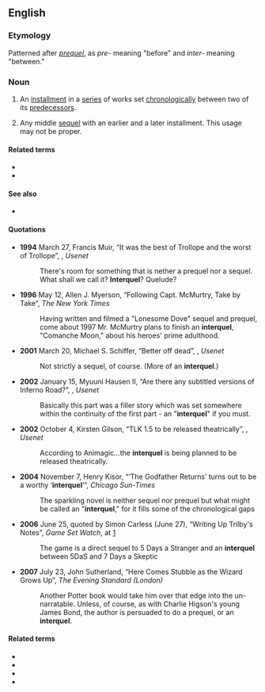 ==English==

===Etymology===
Patterned after ''[[prequel]]'', as ''pre-'' meaning "before" and ''inter-'' meaning "between."

===Noun===
{{en-noun}}

# {{lb|en|narratology}} An [[installment]] in a [[series]] of works set [[chronological]]ly between two of its [[predecessor]]s.
# {{lb|en|narratology}} Any middle [[sequel]] with an earlier and a later installment. This usage may not be proper.

====Related terms====
* {{l|en|prequel}}
* {{l|en|sequel}}

====See also====
* {{l|en|midquel}}

====Quotations====
* '''1994''' March 27, Francis Muir, “It was the best of Trollope and the worst of Trollope”, {{monospace|rec.arts.books}}, ''Usenet''
*: There's room for something that is nether a prequel nor a sequel. What shall we call it? '''Interquel'''? Quelude?
* '''1996''' May 12, Allen J. Myerson, “Following Capt. McMurtry, Take by Take”, ''The New York Times''
*: Having written and filmed a "Lonesome Dove" sequel and prequel, come about 1997 Mr. McMurtry plans to finish an '''interquel''', "Comanche Moon," about his heroes' prime adulthood.
* '''2001''' March 20, Michael S. Schiffer, “Better off dead”, {{monospace|rec.arts.sf.written}}, ''Usenet''
*: Not strictly a sequel, of course. (More of an '''interquel'''.)
* '''2002''' January 15, Myuuni Hausen II, “Are there any subtitled versions of Inferno Road?”, {{monospace|uk.media.animation.anime}}, ''Usenet''
*: Basically this part was a filler story which was set somewhere within the continuity of the first part - an "'''interquel'''" if you must.
* '''2002''' October 4, Kirsten Gilson, “TLK 1.5 to be released theatrically”, {{monospace|alt.fan.lion-king}}, ''Usenet''
*: According to Animagic''...''the '''interquel''' is being planned to be released theatrically.
* '''2004''' November 7, Henry Kisor, “‘The Godfather Returns’ turns out to be a worthy ‘'''interquel'''’”, ''Chicago Sun-Times''
*: The sparkling novel is neither sequel nor prequel but what might be called an "'''interquel'''," for it fills some of the chronological gaps
* '''2006''' June 25, quoted by Simon Carless (June 27), “Writing Up Trilby's Notes”, ''Game Set Watch'', at {{monospace|www.gamesetwatch.com}} [https://web.archive.org/web/20061018214504/http://www.gamesetwatch.com/2006/06/writing_up_trilbys_notes_1.php]
*: The game is a direct sequel to 5 Days a Stranger and an '''interquel''' between 5DaS and 7 Days a Skeptic
* '''2007''' July 23, John Sutherland, “Here Comes Stubble as the Wizard Grows Up”, ''The Evening Standard (London)''
*: Another Potter book would take him over that edge into the un-narratable. Unless, of course, as with Charlie Higson's young James Bond, the author is persuaded to do a prequel, or an '''interquel'''.

====Related terms====
* {{l|en|midquel}}
* {{l|en|prequel}}
* {{l|en|sequel}}
* {{l|en|threequel}}